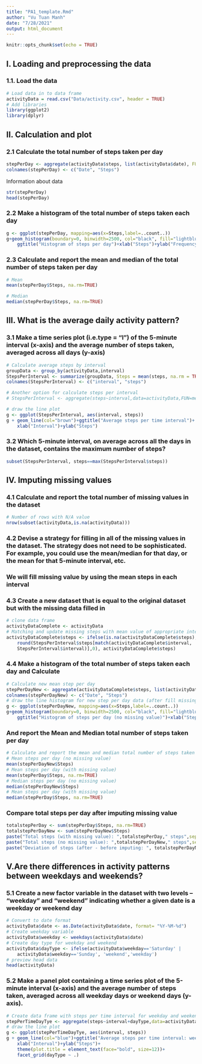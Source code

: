 ```yaml
---
title: "PA1_template.Rmd"
author: "Vu Tuan Manh"
date: "7/28/2021"
output: html_document
---
```


```r
knitr::opts_chunk$set(echo = TRUE)
```

## I. Loading and preprocessing the data

### 1.1. Load the data

```r
# Load data in to data frame
activityData = read.csv("Data/activity.csv", header = TRUE)
# Add libraries
library(ggplot2)
library(dplyr)
```

## II. Calculation and plot

<!-- Ignore the missing values in the dataset. -->

### 2.1 Calculate the total number of steps taken per day

```r
stepPerDay <- aggregate(activityData$steps, list(activityData$date), FUN=sum)
colnames(stepPerDay) <- c("Date", "Steps")
```

Information about data

```r
str(stepPerDay)
head(stepPerDay)
```

### 2.2 Make a histogram of the total number of steps taken each day
```r
g <- ggplot(stepPerDay, mapping=aes(x=Steps,label=..count..))
g+geom_histogram(boundary=0, binwidth=2500, col="black", fill="lightblue")+
    ggtitle("Histogram of steps per day")+xlab("Steps")+ylab("Frequency by day")
```

### 2.3 Calculate and report the mean and median of the total number of steps taken per day
```r
# Mean
mean(stepPerDay$Steps, na.rm=TRUE)
```

```r
# Median
median(stepPerDay$Steps, na.rm=TRUE)
```

## III. What is the average daily activity pattern?
### 3.1 Make a time series plot (i.e.type = "l") of the 5-minute interval (x-axis) and the average number of steps taken, averaged across all days (y-axis)
```r
# Calculate average steps by interval
groupData <- group_by(activityData,interval)
StepsPerInterval <- summarize(groupData, Steps = mean(steps, na.rm = TRUE))
colnames(StepsPerInterval) <- c("interval", "steps")

# Another option for calculate steps per interval
# StepsPerInterval <- aggregate(steps~interval,data=activityData,FUN=mean,na.action=na.omit)

# draw the line plot
g <- ggplot(StepsPerInterval, aes(interval, steps))
g + geom_line(col="brown")+ggtitle("Average steps per time interval")+
    xlab("Interval")+ylab("Steps")
```

### 3.2 Which 5-minute interval, on average across all the days in the dataset, contains the maximum number of steps?
```r
subset(StepsPerInterval, steps==max(StepsPerInterval$steps))
```

## IV. Imputing missing values
### 4.1 Calculate and report the total number of missing values in the dataset
```r
# Number of rows with N/A value 
nrow(subset(activityData,is.na(activityData)))
```

### 4.2 Devise a strategy for filling in all of the missing values in the dataset. The strategy does not need to be sophisticated. For example, you could use the mean/median for that day, or the mean for that 5-minute interval, etc.
### We will fill missing value by using the mean steps in each interval
### 4.3 Create a new dataset that is equal to the original dataset but with the missing data filled in
```r
# clone data frame
activityDataComplete <- activityData
# Matching and update missing steps with mean value of appropriate interval
activityDataComplete$steps <- ifelse(is.na(activityDataComplete$steps),
    round(StepsPerInterval$steps[match(activityDataComplete$interval,
    StepsPerInterval$interval)],0), activityDataComplete$steps)
```

### 4.4 Make a histogram of the total number of steps taken each day and Calculate 
```r
# Calculate new mean step per day
stepPerDayNew <- aggregate(activityDataComplete$steps, list(activityDataComplete$date), FUN=sum)
colnames(stepPerDayNew) <- c("Date", "Steps")
# draw the line histogram for new step per day data (after fill missing value)
g <- ggplot(stepPerDayNew, mapping=aes(x=Steps,label=..count..))
g+geom_histogram(boundary=0, binwidth=2500, col="black", fill="lightblue")+
    ggtitle("Histogram of steps per day (no missing value)")+xlab("Steps")+ylab("Frequency by day")
```

### And report the Mean and Median total number of steps taken per day
```r
# Calculate and report the mean and median total number of steps taken per day
# Mean steps per day (no missing value)
mean(stepPerDayNew$Steps)
# Mean steps per day (with missing value)
mean(stepPerDay$Steps, na.rm=TRUE)
# Median steps per day (no missing value)
median(stepPerDayNew$Steps)
# Mean steps per day (with missing value)
median(stepPerDay$Steps, na.rm=TRUE)
```

### Compare total steps per day after imputing missing value
```r
totalstepPerDay <- sum(stepPerDay$Steps, na.rm=TRUE)
totalstepPerDayNew <- sum(stepPerDayNew$Steps)
paste("Total steps (with missing value): ",totalstepPerDay," steps",sep="")
paste("Total steps (no missing value): ",totalstepPerDayNew," steps",sep="")
paste("Deviation of steps (after - before imputing: ", totalstepPerDayNew- totalstepPerDay, sep="")
```

## V.Are there differences in activity patterns between weekdays and weekends?
### 5.1 Create a new factor variable in the dataset with two levels – “weekday” and “weekend” indicating whether a given date is a weekday or weekend day
```r
# Convert to date format
activityData$date <- as.Date(activityData$date, format= "%Y-%M-%d")
# Create weekday variable
activityData$weekday <- weekdays(activityData$date)
# Create day type for weekday and weekend
activityData$dayType <- ifelse(activityData$weekday=='Saturday' | 
    activityData$weekday=='Sunday', 'weekend','weekday')
# preview head data
head(activityData)
```

### 5.2 Make a panel plot containing a time series plot of the 5-minute interval (x-axis) and the average number of steps taken, averaged across all weekday days or weekend days (y-axis).
```r
# Create data frame with steps per time interval for weekday and weekend
stepPerTimeDayTye <- aggregate(steps~interval+dayType,data=activityData,FUN=mean,na.action=na.omit)
# draw the line plot
g <- ggplot(stepPerTimeDayTye, aes(interval, steps))
g + geom_line(col="blue")+ggtitle("Average steps per time interval: weekdays vs. weekends")+
    xlab("Interval")+ylab("Steps")+
    theme(plot.title = element_text(face="bold", size=12))+
    facet_grid(dayType ~ .)
```







